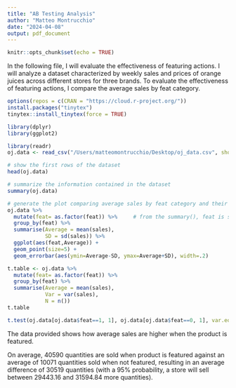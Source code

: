 ```yaml
---
title: "AB Testing Analysis"
author: "Matteo Montrucchio"
date: "2024-04-08"
output: pdf_document
---
```


```r
knitr::opts_chunk$set(echo = TRUE)
```


In the following file, I will evaluate the effectiveness of featuring actions.
I will analyze a dataset characterized by weekly sales and prices of orange juices across different stores for three brands. To evaluate the effectiveness of featuring actions, I compare the average sales by feat category.


```r
options(repos = c(CRAN = "https://cloud.r-project.org/"))
install.packages("tinytex")
tinytex::install_tinytex(force = TRUE)

```
```r
library(dplyr)
library(ggplot2)
```


```r
library(readr)
oj.data <- read_csv("/Users/matteomontrucchio/Desktop/oj_data.csv", show_col_types = FALSE)
```


```r
# show the first rows of the dataset
head(oj.data)
```

```r
# summarize the information contained in the dataset
summary(oj.data)
```

```r
# generate the plot comparing average sales by feat category and their SD
oj.data %>%
  mutate(feat= as.factor(feat)) %>%     # from the summary(), feat is stored as numeric variable
  group_by(feat) %>%                    
  summarise(Average = mean(sales),
            SD = sd(sales)) %>%
  ggplot(aes(feat,Average)) + 
  geom_point(size=5) +
  geom_errorbar(aes(ymin=Average-SD, ymax=Average+SD), width=.2) 
```

```r
t.table <- oj.data %>%
  mutate(feat= as.factor(feat)) %>%
  group_by(feat) %>%
  summarise(Average = mean(sales),
            Var = var(sales),
            N = n())
t.table
```

```r
t.test(oj.data[oj.data$feat==1, 1], oj.data[oj.data$feat==0, 1], var.equal=FALSE)
```
The data provided shows how average sales are higher when the product is featured.

On average, 40590 quantities are sold when product is featured against an average of 10071 quantities sold when not featured, resulting in an average difference of 30519 quantities (with a 95% probability, a store will sell between 29443.16 and 31594.84 more quantities).